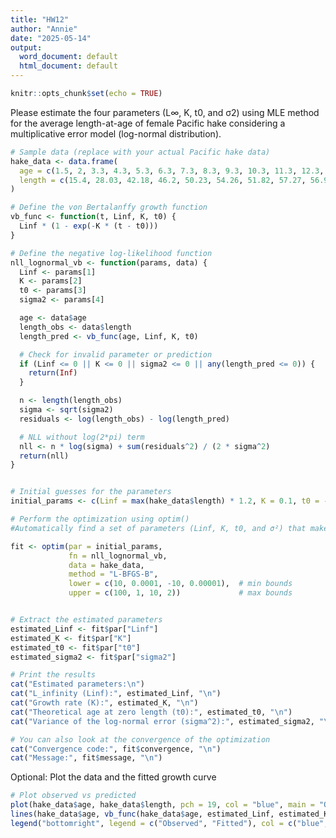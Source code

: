 ```yaml
---
title: "HW12"
author: "Annie"
date: "2025-05-14"
output:
  word_document: default
  html_document: default
---
```


```r
knitr::opts_chunk$set(echo = TRUE)
```

Please estimate the four parameters (L∞, K, t0, and σ2) using MLE method for the average length-at-age of female Pacific hake considering a multiplicative error model (log-normal distribution).

```r
# Sample data (replace with your actual Pacific hake data)
hake_data <- data.frame(
  age = c(1.5, 2, 3.3, 4.3, 5.3, 6.3, 7.3, 8.3, 9.3, 10.3, 11.3, 12.3, 14),
  length = c(15.4, 28.03, 42.18, 46.2, 50.23, 54.26, 51.82, 57.27, 56.98, 58.93, 58.55, 59.91, 59.83)
)
```


```r
# Define the von Bertalanffy growth function
vb_func <- function(t, Linf, K, t0) {
  Linf * (1 - exp(-K * (t - t0)))
}

# Define the negative log-likelihood function
nll_lognormal_vb <- function(params, data) {
  Linf <- params[1]
  K <- params[2]
  t0 <- params[3]
  sigma2 <- params[4]

  age <- data$age
  length_obs <- data$length
  length_pred <- vb_func(age, Linf, K, t0)

  # Check for invalid parameter or prediction
  if (Linf <= 0 || K <= 0 || sigma2 <= 0 || any(length_pred <= 0)) {
    return(Inf)
  }

  n <- length(length_obs)
  sigma <- sqrt(sigma2)
  residuals <- log(length_obs) - log(length_pred)

  # NLL without log(2*pi) term
  nll <- n * log(sigma) + sum(residuals^2) / (2 * sigma^2)
  return(nll)
}


# Initial guesses for the parameters
initial_params <- c(Linf = max(hake_data$length) * 1.2, K = 0.1, t0 = -1, sigma2 = 0.05)

# Perform the optimization using optim()
#Automatically find a set of parameters (Linf, K, t0, and σ²) that make the lognormal model best fit the observed age and length data of Pacific hake.

fit <- optim(par = initial_params,
             fn = nll_lognormal_vb,
             data = hake_data,
             method = "L-BFGS-B",
             lower = c(10, 0.0001, -10, 0.00001),  # min bounds
             upper = c(100, 1, 10, 2))             # max bounds


# Extract the estimated parameters
estimated_Linf <- fit$par["Linf"]
estimated_K <- fit$par["K"]
estimated_t0 <- fit$par["t0"]
estimated_sigma2 <- fit$par["sigma2"]

# Print the results
cat("Estimated parameters:\n")
cat("L_infinity (Linf):", estimated_Linf, "\n")
cat("Growth rate (K):", estimated_K, "\n")
cat("Theoretical age at zero length (t0):", estimated_t0, "\n")
cat("Variance of the log-normal error (sigma^2):", estimated_sigma2, "\n")

# You can also look at the convergence of the optimization
cat("Convergence code:", fit$convergence, "\n")
cat("Message:", fit$message, "\n")
```

Optional: Plot the data and the fitted growth curve
```r
# Plot observed vs predicted
plot(hake_data$age, hake_data$length, pch = 19, col = "blue", main = "Observed vs. Fitted", xlab = "Age", ylab = "Length")
lines(hake_data$age, vb_func(hake_data$age, estimated_Linf, estimated_K, estimated_t0), col = "red", lwd = 2)
legend("bottomright", legend = c("Observed", "Fitted"), col = c("blue", "red"), pch = c(19, NA), lty = c(NA, 1))


```

